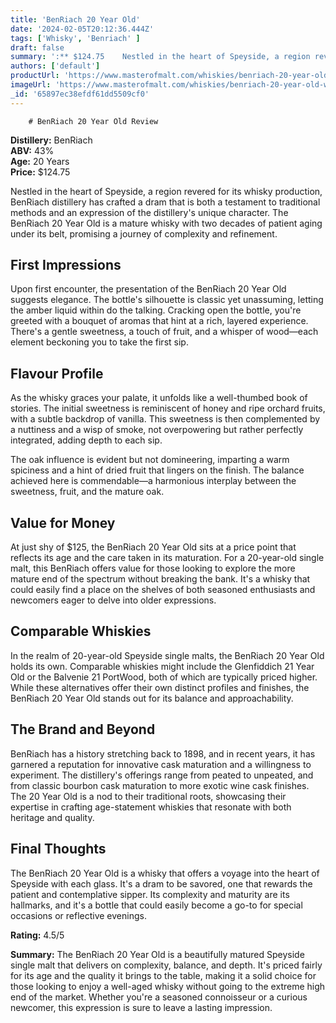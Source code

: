 ```yaml
---
title: 'BenRiach 20 Year Old'
date: '2024-02-05T20:12:36.444Z'
tags: ['Whisky', 'Benriach' ]
draft: false
summary: ':** $124.75    Nestled in the heart of Speyside, a region revered for its whisky production, BenRiach distillery has crafted a dra...'
authors: ['default']
productUrl: 'https://www.masterofmalt.com/whiskies/benriach-20-year-old-whisky/'
imageUrl: 'https://www.masterofmalt.com/whiskies/benriach-20-year-old-whisky.jpg'
_id: '65897ec38efdf61dd5509cf0'
---
```

        
        # BenRiach 20 Year Old Review

**Distillery:** BenRiach  
**ABV:** 43%  
**Age:** 20 Years  
**Price:** $124.75  

Nestled in the heart of Speyside, a region revered for its whisky production, BenRiach distillery has crafted a dram that is both a testament to traditional methods and an expression of the distillery's unique character. The BenRiach 20 Year Old is a mature whisky with two decades of patient aging under its belt, promising a journey of complexity and refinement.

## First Impressions
Upon first encounter, the presentation of the BenRiach 20 Year Old suggests elegance. The bottle's silhouette is classic yet unassuming, letting the amber liquid within do the talking. Cracking open the bottle, you're greeted with a bouquet of aromas that hint at a rich, layered experience. There's a gentle sweetness, a touch of fruit, and a whisper of wood—each element beckoning you to take the first sip.

## Flavour Profile
As the whisky graces your palate, it unfolds like a well-thumbed book of stories. The initial sweetness is reminiscent of honey and ripe orchard fruits, with a subtle backdrop of vanilla. This sweetness is then complemented by a nuttiness and a wisp of smoke, not overpowering but rather perfectly integrated, adding depth to each sip.

The oak influence is evident but not domineering, imparting a warm spiciness and a hint of dried fruit that lingers on the finish. The balance achieved here is commendable—a harmonious interplay between the sweetness, fruit, and the mature oak.

## Value for Money
At just shy of $125, the BenRiach 20 Year Old sits at a price point that reflects its age and the care taken in its maturation. For a 20-year-old single malt, this BenRiach offers value for those looking to explore the more mature end of the spectrum without breaking the bank. It's a whisky that could easily find a place on the shelves of both seasoned enthusiasts and newcomers eager to delve into older expressions.

## Comparable Whiskies
In the realm of 20-year-old Speyside single malts, the BenRiach 20 Year Old holds its own. Comparable whiskies might include the Glenfiddich 21 Year Old or the Balvenie 21 PortWood, both of which are typically priced higher. While these alternatives offer their own distinct profiles and finishes, the BenRiach 20 Year Old stands out for its balance and approachability.

## The Brand and Beyond
BenRiach has a history stretching back to 1898, and in recent years, it has garnered a reputation for innovative cask maturation and a willingness to experiment. The distillery's offerings range from peated to unpeated, and from classic bourbon cask maturation to more exotic wine cask finishes. The 20 Year Old is a nod to their traditional roots, showcasing their expertise in crafting age-statement whiskies that resonate with both heritage and quality.

## Final Thoughts
The BenRiach 20 Year Old is a whisky that offers a voyage into the heart of Speyside with each glass. It's a dram to be savored, one that rewards the patient and contemplative sipper. Its complexity and maturity are its hallmarks, and it's a bottle that could easily become a go-to for special occasions or reflective evenings.

**Rating:** 4.5/5

**Summary:** The BenRiach 20 Year Old is a beautifully matured Speyside single malt that delivers on complexity, balance, and depth. It's priced fairly for its age and the quality it brings to the table, making it a solid choice for those looking to enjoy a well-aged whisky without going to the extreme high end of the market. Whether you're a seasoned connoisseur or a curious newcomer, this expression is sure to leave a lasting impression.
      